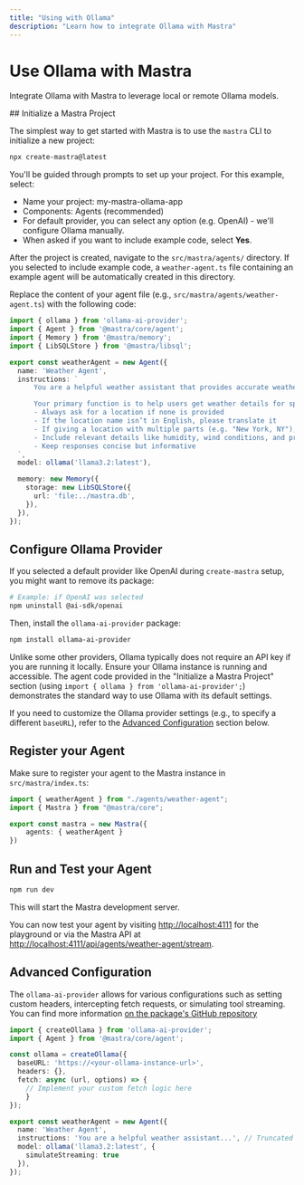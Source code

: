 ```yaml
---
title: "Using with Ollama"
description: "Learn how to integrate Ollama with Mastra"
---
```



# Use Ollama with Mastra

Integrate Ollama with Mastra to leverage local or remote Ollama models.

<Steps>
## Initialize a Mastra Project

The simplest way to get started with Mastra is to use the `mastra` CLI to initialize a new project:

```bash copy
npx create-mastra@latest
```

You'll be guided through prompts to set up your project. For this example, select:
- Name your project: my-mastra-ollama-app
- Components: Agents (recommended)
- For default provider, you can select any option (e.g. OpenAI) - we'll configure Ollama manually.
- When asked if you want to include example code, select **Yes**.

After the project is created, navigate to the `src/mastra/agents/` directory. If you selected to include example code, a `weather-agent.ts` file containing an example agent will be automatically created in this directory.

Replace the content of your agent file (e.g., `src/mastra/agents/weather-agent.ts`) with the following code:

```typescript filename="src/mastra/agents/weather-agent.ts" copy showLineNumbers {1,18}
import { ollama } from 'ollama-ai-provider';
import { Agent } from '@mastra/core/agent';
import { Memory } from '@mastra/memory';
import { LibSQLStore } from '@mastra/libsql';

export const weatherAgent = new Agent({
  name: 'Weather Agent',
  instructions: `
      You are a helpful weather assistant that provides accurate weather information.

      Your primary function is to help users get weather details for specific locations. When responding:
      - Always ask for a location if none is provided
      - If the location name isn’t in English, please translate it
      - If giving a location with multiple parts (e.g. "New York, NY"), use the most relevant part (e.g. "New York")
      - Include relevant details like humidity, wind conditions, and precipitation
      - Keep responses concise but informative
  `,
  model: ollama('llama3.2:latest'),

  memory: new Memory({
    storage: new LibSQLStore({
      url: 'file:../mastra.db',
    }),
  }),
});
```

## Configure Ollama Provider

If you selected a default provider like OpenAI during `create-mastra` setup, you might want to remove its package:

```bash copy
# Example: if OpenAI was selected
npm uninstall @ai-sdk/openai
```

Then, install the `ollama-ai-provider` package:

```bash copy
npm install ollama-ai-provider
```

Unlike some other providers, Ollama typically does not require an API key if you are running it locally. Ensure your Ollama instance is running and accessible.
The agent code provided in the "Initialize a Mastra Project" section (using `import { ollama } from 'ollama-ai-provider';`) demonstrates the standard way to use Ollama with its default settings.

If you need to customize the Ollama provider settings (e.g., to specify a different `baseURL`), refer to the [Advanced Configuration](#advanced-configuration) section below.

## Register your Agent

Make sure to register your agent to the Mastra instance in `src/mastra/index.ts`:

```typescript filename="src/mastra/index.ts" copy showLineNumbers {1,5}
import { weatherAgent } from "./agents/weather-agent";
import { Mastra } from "@mastra/core";

export const mastra = new Mastra({
    agents: { weatherAgent }
})
```

## Run and Test your Agent

```bash copy
npm run dev
```

This will start the Mastra development server.

You can now test your agent by visiting [http://localhost:4111](http://localhost:4111) for the playground or via the Mastra API at [http://localhost:4111/api/agents/weather-agent/stream](http://localhost:4111/api/agents/weather-agent/stream).

</Steps>

## Advanced Configuration

The `ollama-ai-provider` allows for various configurations such as setting custom headers, intercepting fetch requests, or simulating tool streaming. You can find more information [on the package's GitHub repository](https://github.com/sgomez/ollama-ai-provider)

```typescript filename="src/mastra/agents/weather-agent.ts" {1, 4-10, 15-17} copy showLineNumbers
import { createOllama } from 'ollama-ai-provider';
import { Agent } from '@mastra/core/agent';

const ollama = createOllama({
  baseURL: 'https://<your-ollama-instance-url>',
  headers: {},
  fetch: async (url, options) => {
    // Implement your custom fetch logic here
    }
});

export const weatherAgent = new Agent({
  name: 'Weather Agent',
  instructions: 'You are a helpful weather assistant...', // Truncated for brevity
  model: ollama('llama3.2:latest', {
    simulateStreaming: true
  }),
});
```